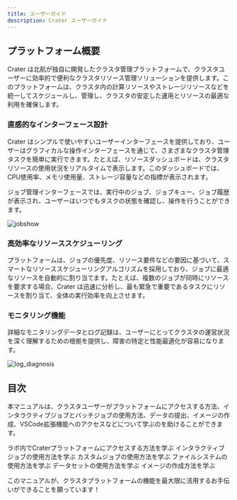 ```yaml
---
title: ユーザーガイド
description: Crater ユーザーガイド
---
```



## プラットフォーム概要

Crater は北航が独自に開発したクラスタ管理プラットフォームで、クラスタユーザーに効率的で便利なクラスタリソース管理ソリューションを提供します。このプラットフォームは、クラスタ内の計算リソースやストレージリソースなどを統一してスケジュールし、管理し、クラスタの安定した運用とリソースの最適な利用を確保します。

### 直感的なインターフェース設計

Crater はシンプルで使いやすいユーザーインターフェースを提供しており、ユーザーはグラフィカルな操作インターフェースを通じて、さまざまなクラスタ管理タスクを簡単に実行できます。たとえば、リソースダッシュボードは、クラスタリソースの使用状況をリアルタイムで表示します。このダッシュボードでは、CPU使用率、メモリ使用量、ストレージ容量などの指標が表示されます。

ジョブ管理インターフェースでは、実行中のジョブ、ジョブキュー、ジョブ履歴が表示され、ユーザーはいつでもタスクの状態を確認し、操作を行うことができます。

![jobshow](./assets/jobshow.webp)

### 高効率なリソーススケジューリング

プラットフォームは、ジョブの優先度、リソース要件などの要因に基づいて、スマートなリソーススケジューリングアルゴリズムを採用しており、ジョブに最適なリソースを自動的に割り当てます。たとえば、複数のジョブが同時にリソースを要求する場合、Crater は迅速に分析し、最も緊急で重要であるタスクにリソースを割り当て、全体の実行効率を向上させます。

### モニタリング機能

詳細なモニタリングデータとログ記録は、ユーザーにとってクラスタの運営状況を深く理解するための根拠を提供し、障害の特定と性能最適化が容易になります。

![log_diagnosis](./assets/log_diagnosis.webp)

## 目次

本マニュアルは、クラスタユーザーがプラットフォームにアクセスする方法、インタラクティブジョブとバッチジョブの使用方法、データの提出、イメージの作成、VSCode拡張機能へのアクセスなどについて学ぶのを助けることができます。

<Cards>
  <Card href="/jp/docs/user/quick-start/login" title="プラットフォームへのアクセス">
    ラボ内でCraterプラットフォームにアクセスする方法を学ぶ
  </Card>
  <Card href="/jp/docs/user/quick-start/interactive" title="インタラクティブジョブ">
    インタラクティブジョブの使用方法を学ぶ
  </Card>
  <Card href="/jp/docs/user/quick-start/batchprocess" title="カスタムジョブ">
    カスタムジョブの使用方法を学ぶ
  </Card>
  <Card href="/jp/docs/user/file/file" title="ファイルシステム">
    ファイルシステムの使用方法を学ぶ
  </Card>
  <Card href="/jp/docs/user/file/dataset" title="データセット">
    データセットの使用方法を学ぶ
  </Card>
  <Card href="/jp/docs/user/image/imagebuild" title="イメージ作成">
    イメージの作成方法を学ぶ
  </Card>
</Cards>

このマニュアルが、クラスタプラットフォームの機能を最大限に活用するお手伝いができることを願っています！